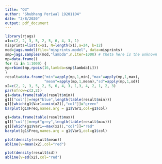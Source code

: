 ---
title: "Q3"
author: "Shubhang Periwal 19201104"
date: "3/8/2020"
output: pdf_document
---

```{r}
library(rjags)
x1=c(2, 2, 3, 5, 2, 5, 6, 4, 3, 1)
misprints=list(x=x1, N=length(x1),a=24, b=12)
mod=jags.model(file="misprints.model", data=misprints)
smp=jags.samples(mod,"lambda",n.iter=1000) # theta here is the unknown date of the rock
mp=data.frame()
for (i in 1:1000) {
mp=rbind(mp,rpois(16,lambda=smp$lambda[i]))  
}
result=data.frame("min"=apply(mp,1,min),"max"=apply(mp,1,max),
                  "mean"=apply(mp,1,mean),"sd"=apply(mp,1,sd))
x2=c(2, 2, 3, 5, 2, 5, 6, 4, 3, 1,3, 4, 2, 1, 2, 3)
par(mfrow=c(2,2))
g1=data.frame(table(result$min))
g1[["col"]]=rep("blue",length(table(result$min)))
g1[[which(g1$Var1==min(x2)),"col"]]="green"
barplot(g1$Freq,names.arg = g1$Var1,col=g1$col)

g1=data.frame(table(result$max))
g1[["col"]]=rep("grey",length(table(result$max)))
g1[[which(g1$Var1==max(x2)),"col"]]="red"
barplot(g1$Freq,names.arg = g1$Var1,col=g1$col)

plot(density(result$mean))
abline(v=mean(x2),col="red")

plot(density(result$sd))
abline(v=sd(x2),col="red")
```